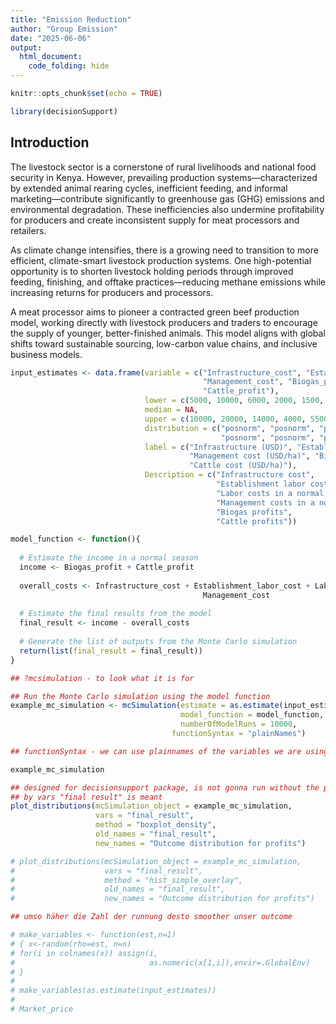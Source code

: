 ```yaml
---
title: "Emission Reduction"
author: "Group Emission"
date: "2025-06-06"
output:
  html_document:
    code_folding: hide
---
```


```r
knitr::opts_chunk$set(echo = TRUE)
```

```r
library(decisionSupport)
```

## Introduction

The livestock sector is a cornerstone of rural livelihoods and national food security in Kenya. However, prevailing production systems—characterized by extended animal rearing cycles, inefficient feeding, and informal marketing—contribute significantly to greenhouse gas (GHG) emissions and environmental degradation. These inefficiencies also undermine profitability for producers and create inconsistent supply for meat processors and retailers.

As climate change intensifies, there is a growing need to transition to more efficient, climate-smart livestock production systems. One high-potential opportunity is to shorten livestock holding periods through improved feeding, finishing, and offtake practices—reducing methane emissions while increasing returns for producers and processors.

A meat processor aims to pioneer a contracted green beef production model, working directly with livestock producers and traders to encourage the supply of younger, better-finished animals. This model aligns with global shifts toward sustainable sourcing, low-carbon value chains, and inclusive business models.

```r
input_estimates <- data.frame(variable = c("Infrastructure_cost", "Establishment_labor_cost", "Labor_cost", 
                                           "Management_cost", "Biogas_profit",
                                           "Cattle_profit"),
                              lower = c(5000, 10000, 6000, 2000, 1500, 2500),
                              median = NA,
                              upper = c(10000, 20000, 14000, 4000, 5500, 25000),
                              distribution = c("posnorm", "posnorm", "posnorm", 
                                               "posnorm", "posnorm", "posnorm"),
                              label = c("Infrastructure (USD)", "Establishment labor cost (USD/ha)", "Labor cost(USD/ha)",
                                        "Management cost (USD/ha)", "Biogas cost (USD/m3)",
                                        "Cattle cost (USD/ha)"),
                              Description = c("Infrastructure cost",
                                              "Establishment labor cost",
                                              "Labor costs in a normal season", 
                                              "Management costs in a normal season",
                                              "Biogas profits",
                                              "Cattle profits"))

model_function <- function(){
  
  # Estimate the income in a normal season
  income <- Biogas_profit + Cattle_profit
  
  overall_costs <- Infrastructure_cost + Establishment_labor_cost + Labor_cost +
                                           Management_cost
  
  # Estimate the final results from the model
  final_result <- income - overall_costs
  
  # Generate the list of outputs from the Monte Carlo simulation
  return(list(final_result = final_result))
}

## ?mcsimulation - to look what it is for

## Run the Monte Carlo simulation using the model function
example_mc_simulation <- mcSimulation(estimate = as.estimate(input_estimates),
                                      model_function = model_function,
                                      numberOfModelRuns = 10000,
                                    functionSyntax = "plainNames")

## functionSyntax - we can use plainnames of the variables we are using; speeding up the simulation process

example_mc_simulation
```


```r
## designed for decisionsupport package, is not gonna run without the prior
## by vars "final result" is meant
plot_distributions(mcSimulation_object = example_mc_simulation,
                   vars = "final_result",
                   method = "boxplot_density",
                   old_names = "final_result",
                   new_names = "Outcome distribution for profits")

# plot_distributions(mcSimulation_object = example_mc_simulation,
#                    vars = "final_result",
#                    method = "hist_simple_overlay",
#                    old_names = "final_result",
#                    new_names = "Outcome distribution for profits")

## umso häher die Zahl der runnung desto smoother unser outcome

# make_variables <- function(est,n=1)
# { x<-random(rho=est, n=n)
# for(i in colnames(x)) assign(i,
#                              as.numeric(x[1,i]),envir=.GlobalEnv)
# }
# 
# make_variables(as.estimate(input_estimates))
# 
# Market_price
```

